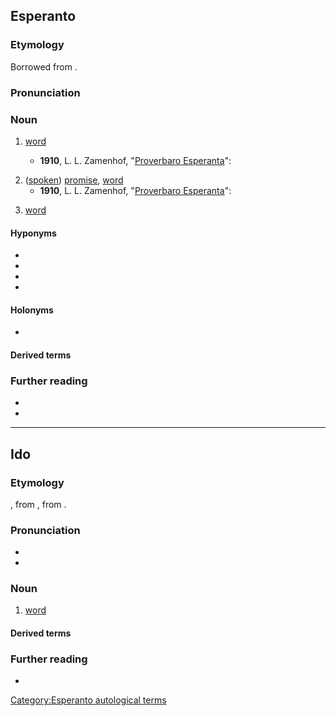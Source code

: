 ==Esperanto==

===Etymology===
Borrowed from {{bor|eo|de|Wort|t=word}}.

===Pronunciation===
{{eo-IPA|a=Eo-vorto.ogg}}

===Noun===
{{eo-head}}

# {{lb|eo|linguistics}} [[word]]
#* '''1910''', L. L. Zamenhof, "[https://eo.wikiquote.org/wiki/Zamenhofa_proverbaro Proverbaro Esperanta]":
#*: {{quote|eo|Por virta orelo ne danĝeras '''vorto''' malbela.|To a virtuous ear, an ugly '''word''' holds no danger.}}
#: {{syn|eo|termino}}
# ([[spoken]]) [[promise]], [[word]]
#* '''1910''', L. L. Zamenhof, "[https://eo.wikiquote.org/wiki/Zamenhofa_proverbaro Proverbaro Esperanta]":
#*: {{quote|eo|Estu sinjoro de via '''vorto'''.|Be a man of your '''word'''.}}
# {{lb|eo|computing}} [[word]]

====Hyponyms====
* {{l|eo|adjektivo|t=[[adjective]]}}
* {{l|eo|adverbo|t=[[adverb]]}}
* {{l|eo|substantivo|t=[[noun]]}}
* {{l|eo|verbo|t=[[verb]]}}

====Holonyms====
* {{l|eo|vortaro|t=[[dictionary]]}}

====Derived terms====
{{der4
|eo|{{l|eo|ĉefvorto|t=keyword}}
|{{l|eo|laŭvorta|t=word-for-word}}
|{{l|eo|pasvorto|t=password}}
|{{l|eo|salutvorto|t=word of greeting}}
|{{l|eo|vortprovizo|t=vocabulary}}
}}

===Further reading===
* {{pedia|Esperanto grammar}}
* {{R:Zamenhof 1905|vort'}}

{{eo BRO|2}}
{{eo GCSE|14}}
{{Universala Vortaro}}
[[Category:Esperanto autological terms]]
----

==Ido==

===Etymology===
{{io-bor|eo=vorto|word||Wort|nodot=1}}, from {{der|io|gem-pro|*wurdą}}, from {{der|io|ine-pro|*werdʰo-}}.

===Pronunciation===
* {{IPA|io|/ˈvɔr.to/}}
* {{hyphenation|io|vor|to}}

===Noun===
{{io-noun|vort}}

# [[word]]

====Derived terms====
{{der2|io
| {{l|io|vortaro||collection of words; vocabulary}}
| {{l|io|vortolibro||dictionary, wordbook}}
| {{l|io|vortope||verbatim, word for word, literal (translation)}}
| {{l|io|vortopa||verbatim, word for word, literal (translation)}}
| {{l|io|vortifar||to build words}}
| {{l|io|vortifo||word building}}
| {{l|io|vortala||verbal}}
| {{l|io|vortale||verbally}}
| {{l|io|vortoludo||word play, play on words}}
| {{l|io|pasovorto||password}}
}}

===Further reading===
* {{R:Dyer 1924|vort-o}}